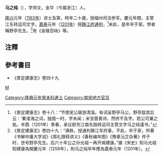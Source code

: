 '''马之纯'''（{{bd|1144年|？|1201年}}），字师文，金华（今属浙江）人。

[[隆兴|隆兴]]元年（[[1163年|1163年]]）进士及第，時年二十歲，授福州司法参军。慶元年間，主管江东转运司文字。[[嘉泰|嘉泰]]元年（[[1201年|1201年]]）授[[静江府|静江府]][[通判|通判]]，<ref>《景定建康志》卷十八：“节使吴公琚游清溪。有词呈野亭马公，野亭跋其后云：‘秦淮海之词，独擅一时，字未闻；米宝晋善诗，然终不及字。若公可兼之矣。辛酉（1201年）季春，承议郎充江南东路转运司主管文字马之纯谨书。”</ref>未赴，是年卒于家。學者稱野亭先生。<ref>《景定建康志》卷四十九：“满秩，授通判静江军府事，不赴，卒于家，所著《书解中庸大学说》《周礼随释讲义》《春秋编年图》《豫章沅芷杂著》传于时，世号野亭先生。后六十年公之孙光祖一再开阃建康。”據《宋史》知马光祖知建康為開慶元年（1259年），則马之纯卒年應為嘉泰元年（1201年）。</ref>有《金陵百咏》等。

==注釋==
{{reflist}}
==參考書目==
* 《景定建康志》卷四十九

[[category:金华人|M]]
[[Category:隆興元年癸未科進士|Category:隆興元年癸未科進士]]
[[Category:南宋地方官员|Category:南宋地方官员]]